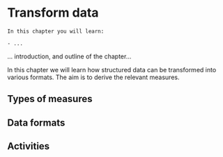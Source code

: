 # Transform data

```block
In this chapter you will learn:

- ...
```

... introduction, and outline of the chapter...

In this chapter we will learn how structured data can be transformed into various formats. The aim is to derive the relevant measures. 


## Types of measures

## Data formats

## Activities {-}
